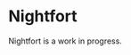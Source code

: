 
# Nightfort

<ProjectDetails
  floatRight
  region="The Wall"
  house="Night's Watch"
  type="Ruin"
  status="In Progress"
  warp="/warp nightfort"
  projectLead="CashBanks"
  dateStarted="March 6, 2021"
  dateCompleted="Invalid Date"
/>

Nightfort is a work in progress.
